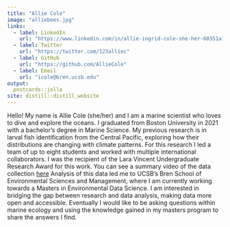 ```yaml
---
title: "Allie Cole"
image: "alliebees.jpg"
links:
  - label: LinkedIn
    url: "https://www.linkedin.com/in/allie-ingrid-cole-she-her-60351a1ba/"
  - label: Twitter
    url: "https://twitter.com/123alliec"
  - label: GitHub
    url: "https://github.com/AllieCole"
  - label: Email
    url: "icole@bren.ucsb.edu"
output:
  postcards::jolla
site: distill::distill_website
---
```

 
Hello! My name is Allie Cole (she/her) and I am a marine scientist who loves to dive and explore the oceans. I graduated from Boston University in 2021 with a bachelor's degree in Marine Science. My previous research is in larval fish identification from the Central Pacific, exploring how their distributions are changing with climate patterns. For this research I led a team of up to eight students and worked with multiple international collaborators. I was the recipient of the Lara Vincent Undergraduate Research Award for this work. You can see a summary video of the data collection [here](https://www.bu.edu/articles/2019/phoenix-islands-fieldwork-vlog/) Analysis of this data led me to UCSB’s Bren School of Environmental Sciences and Management, where I am currently working towards a Masters in Environmental Data Science. I am interested in bridging the gap between research and data analysis, making data more open and accessible. Eventually I would like to be asking questions within marine ecology and using the knowledge gained in my masters program to share the answers I find. 
